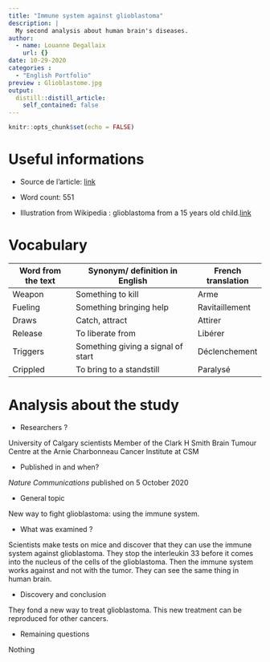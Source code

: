 ```yaml
---
title: "Immune system against glioblastoma"
description: |
  My second analysis about human brain's diseases.
author:
  - name: Louanne Degallaix
    url: {}
date: 10-29-2020
categories :
  - "English Portfolio"
preview : Glioblastome.jpg
output:
  distill::distill_article:
    self_contained: false
---
```


```r
knitr::opts_chunk$set(echo = FALSE)
```

# Useful informations

* Source de l'article: [link](https://www.sciencedaily.com/releases/2020/10/201027105359.htm)

* Word count: 551

* Illustration from Wikipedia : glioblastoma from a 15 years old child.[link](https://fr.wikipedia.org/wiki/Glioblastome_multiforme#/media/Fichier:Glioblastoma_-_MR_sagittal_with_contrast.jpg)

# Vocabulary

| Word from the text | Synonym/ definition in English     | French translation |
| ------------------ | ---------------------------------- | ------------------ |
| Weapon             | Something to kill                  | Arme               |
| Fueling            | Something bringing help            | Ravitaillement     |
| Draws              | Catch, attract                     | Attirer            |
| Release            | To liberate from                   | Libérer            |
| Triggers           | Something giving a signal of start | Déclenchement      |
| Crippled           | To bring to a standstill           | Paralysé           |

# Analysis about the study

* Researchers ?

University of Calgary scientists
Member of the Clark H Smith Brain Tumour Centre at the Arnie Charbonneau Cancer Institute at CSM


* Published in and when? 

*Nature Communications*  published on 5 October 2020

* General topic 

 New way to fight glioblastoma: using the immune system. 

* What was examined ?

Scientists make tests on mice and discover that they can use the immune system against glioblastoma. They stop the interleukin 33 before it comes into the nucleus of the cells of the glioblastoma. Then the immune system works against and not with the tumor. They can see the same thing in human brain.

* Discovery and conclusion

 They fond a new way to treat glioblastoma. This new treatment can be reproduced for other cancers. 

* Remaining questions 

Nothing

